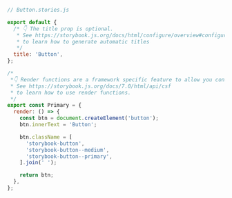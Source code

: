```js
// Button.stories.js

export default {
  /* 👇 The title prop is optional.
   * See https://storybook.js.org/docs/html/configure/overview#configure-story-loading
   * to learn how to generate automatic titles
   */
  title: 'Button',
};

/*
 *👇 Render functions are a framework specific feature to allow you control on how the component renders.
 * See https://storybook.js.org/docs/7.0/html/api/csf
 * to learn how to use render functions.
 */
export const Primary = {
  render: () => {
    const btn = document.createElement('button');
    btn.innerText = 'Button';

    btn.className = [
      'storybook-button',
      'storybook-button--medium',
      'storybook-button--primary',
    ].join(' ');

    return btn;
  },
};
```